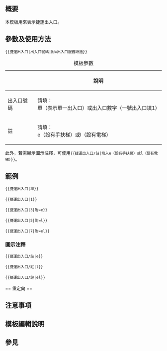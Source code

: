 {{NoteTA|G1=MediaWiki}}{{Documentation subpage}}<!-- 在本行下編輯模板說明 -->

== 概要 ==
本模板用來表示捷運出入口。
== 參數及使用方法 ==
<code><nowiki>{{捷運出入口|出入口號碼|附=出入口服務設施}}</nowiki></code>
{| class="wikitable"
|+ 模板參數
|-
!  !! 說明
|-
| 出入口號碼 || 請填：<br>單（表示單一出入口）或出入口數字（一號出入口填1）
|-
| 註 || 請填：<br>e（設有手扶梯）或l（設有電梯）
|}
此外，若需顯示圖示注釋，可使用<code><nowiki>{{捷運出入口/註|填入e（設有手扶梯）或l（設有電梯）}}</nowiki></code>。

== 範例 ==
<code><nowiki>{{捷運出入口|單}}</nowiki></code><br>
{{捷運出入口|單}}<br>
<code><nowiki>{{捷運出入口|1}}</nowiki></code><br>
{{捷運出入口|1}}<br>
<code><nowiki>{{捷運出入口|3|附=e}}</nowiki></code><br>
{{捷運出入口|3|附=e}}
<br>
<code><nowiki>{{捷運出入口|5|附=l}}</nowiki></code><br>
{{捷運出入口|5|附=l}}
<br>
<code><nowiki>{{捷運出入口|7|附=el}}</nowiki></code><br>
{{捷運出入口|7|附=el}}
===圖示注釋===
<code><nowiki>{{捷運出入口/註|e}}</nowiki></code><br>
{{捷運出入口/註|e}}<br>
<code><nowiki>{{捷運出入口/註|l}}</nowiki></code><br>
{{捷運出入口/註|l}}<br>
<code><nowiki>{{捷運出入口/註|el}}</nowiki></code><br>
{{捷運出入口/註|el}}<br>
== 重定向 ==

== 注意事項 ==

== 模板編輯說明 ==

== 參見 ==

<includeonly>{{Sandbox other||<!-- 本行下加入模板的分類 -->

}}</includeonly>
